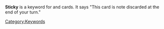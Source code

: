 '''Sticky''' is a keyword for {{battle}} and {{negotiation}} cards. It says "This card is note discarded at the end of your turn."

[[Category:Keywords]]